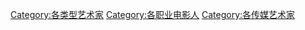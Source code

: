 [[Category:各类型艺术家|Category:各类型艺术家]]
[[Category:各职业电影人|Category:各职业电影人]]
[[Category:各传媒艺术家|Category:各传媒艺术家]]